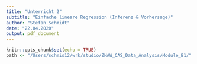 ```yaml
---
title: "Unterricht 2"
subtitle: "Einfache lineare Regression (Inferenz & Vorhersage)"
author: "Stefan Schmidt"
date: "22.04.2020"
output: pdf_document
---
```


```r
knitr::opts_chunk$set(echo = TRUE)
path <- "/Users/schmis12/wrk/studio/ZHAW_CAS_Data_Analysis/Module_B1/"
```
